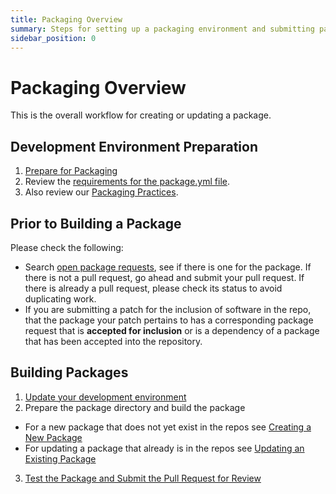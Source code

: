 ```yaml
---
title: Packaging Overview
summary: Steps for setting up a packaging environment and submitting packages
sidebar_position: 0
---
```



<MigrationWarning/>

# Packaging Overview

This is the overall workflow for creating or updating a package.

## Development Environment Preparation

1. [Prepare for Packaging](prepare-for-packaging.mdx)
2. Review the [requirements for the package.yml file](docs/packaging/package.yml.md).
3. Also review our [Packaging Practices](docs/packaging/packaging-practices.md).

## Prior to Building a Package

Please check the following:

- Search [open package requests](https://github.com/getsolus/packages/issues?q=label%3A%22Package+Request%22), see if there is one for the package. If there is not a pull request, go ahead and submit your pull request. If there is already a pull request, please check its status to avoid duplicating work.
- If you are submitting a patch for the inclusion of software in the repo, that the package your patch pertains to has a corresponding package request that is **accepted for inclusion** or is a dependency of a package that has been accepted into the repository.

## Building Packages

1. [Update your development environment](update-dev-environment.md)
2. Prepare the package directory and build the package
* For a new package that does not yet exist in the repos see [Creating a New Package](creating-a-new-package.md)
* For updating a package that already is in the repos see [Updating an Existing Package](updating-an-existing-package.md)
3. [Test the Package and Submit the Pull Request for Review](submitting-a-package.md)